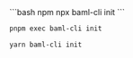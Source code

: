 <CodeBlocks>
```bash npm
npx baml-cli init
```

```bash pnpm
pnpm exec baml-cli init
```

```bash yarn
yarn baml-cli init
```
</CodeBlocks>